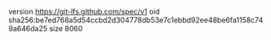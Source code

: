version https://git-lfs.github.com/spec/v1
oid sha256:be7ed768a5d54ccbd2d304778db53e7c1ebbd92ee48be6fa1158c749a646da25
size 8060
